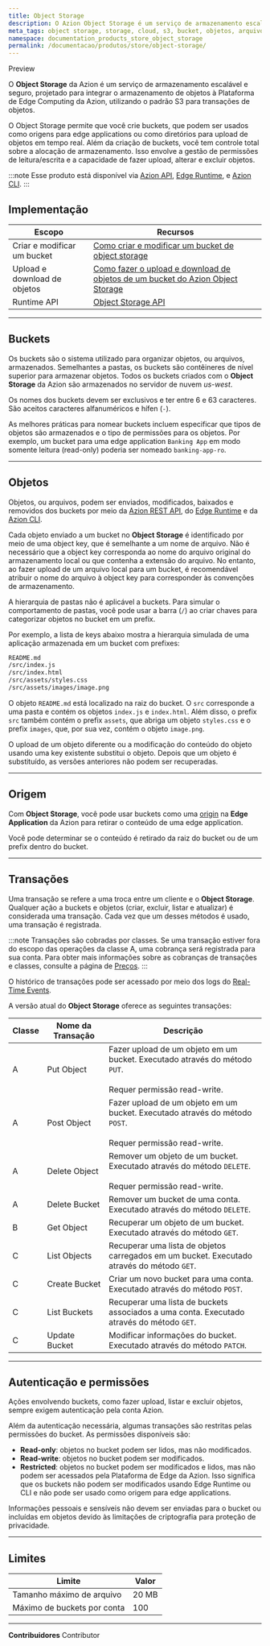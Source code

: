 ```yaml
---
title: Object Storage
description: O Azion Object Storage é um serviço de armazenamento escalável e seguro projetado para integrar o armazenamento de objetos com a Plataforma de Edge Computing da Azion usando o padrão S3.
meta_tags: object storage, storage, cloud, s3, bucket, objetos, arquivos, armazenamento, file storage
namespace: documentation_products_store_object_storage
permalink: /documentacao/produtos/store/object-storage/
---
```



<Badge variant="accent">
  Preview
</Badge>

O **Object Storage** da Azion é um serviço de armazenamento escalável e seguro, projetado para integrar o armazenamento de objetos à Plataforma de Edge Computing da Azion, utilizando o padrão S3 para transações de objetos. 

O Object Storage permite que você crie buckets, que podem ser usados como origens para edge applications ou como diretórios para upload de objetos em tempo real. Além da criação de buckets, você tem controle total sobre a alocação de armazenamento. Isso envolve a gestão de permissões de leitura/escrita e a capacidade de fazer upload, alterar e excluir objetos.

:::note
Esse produto está disponível via [Azion API](https://api.azion.com), [Edge Runtime](/pt-br/documentacao/produtos/edge-application/edge-functions/runtime/visao-geral/), e [Azion CLI](/pt-br/documentacao/produtos/azion-cli/visao-geral/).
:::

## Implementação

| Escopo | Recursos |
| --- | --- |
| Criar e modificar um bucket | [Como criar e modificar um bucket de object storage](/pt-br/documentacao/produtos/guias/como-criar-e-modificar-um-bucket/) |
| Upload e download de objetos | [Como fazer o upload e download de objetos de um bucket do Azion Object Storage](/pt-br/documentacao/produtos/guias/como-fazer-upload-e-download-de-objetos-do-bucket/) |
| Runtime API | [Object Storage API](/pt-br/documentacao/devtools/runtime/api-reference/storage/) |

---

## Buckets

Os buckets são o sistema utilizado para organizar objetos, ou arquivos, armazenados. Semelhantes a pastas, os buckets são contêineres de nível superior para armazenar objetos. Todos os buckets criados com o **Object Storage** da Azion são armazenados no servidor de nuvem *us-west*.

Os nomes dos buckets devem ser exclusivos e ter entre 6 e 63 caracteres. São aceitos caracteres alfanuméricos e hífen (`-`). 

As melhores práticas para nomear buckets incluem especificar que tipos de objetos são armazenados e o tipo de permissões para os objetos. Por exemplo, um bucket para uma edge application `Banking App` em modo somente leitura (read-only) poderia ser nomeado `banking-app-ro`.

---

## Objetos

Objetos, ou arquivos, podem ser enviados, modificados, baixados e removidos dos buckets por meio da [Azion REST API](https://api.azion.com), do [Edge Runtime](/pt-br/documentacao/produtos/edge-application/edge-functions/runtime/visao-geral/) e da [Azion CLI](/pt-br/documentacao/produtos/azion-cli/visao-geral/).

Cada objeto enviado a um bucket no **Object Storage** é identificado por meio de uma object key, que é semelhante a um nome de arquivo. Não é necessário que a object key corresponda ao nome do arquivo original do armazenamento local ou que contenha a extensão do arquivo. No entanto, ao fazer upload de um arquivo local para um bucket, é recomendável atribuir o nome do arquivo à object key para corresponder às convenções de armazenamento.

A hierarquia de pastas não é aplicável a buckets. Para simular o comportamento de pastas, você pode usar a barra (`/`) ao criar chaves para categorizar objetos no bucket em um prefix.

Por exemplo, a lista de keys abaixo mostra a hierarquia simulada de uma aplicação armazenada em um bucket com prefixes:

```bash
README.md
/src/index.js
/src/index.html
/src/assets/styles.css
/src/assets/images/image.png
```

O objeto `README.md` está localizado na raiz do bucket. O  `src` corresponde a uma pasta e contém os objetos `index.js` e `index.html`. Além disso, o prefix `src` também contém o prefix `assets`, que abriga um objeto `styles.css` e o prefix `images`, que, por sua vez, contém o objeto `image.png`.

O upload de um objeto diferente ou a modificação do conteúdo do objeto usando uma key existente substitui o objeto. Depois que um objeto é substituído, as versões anteriores não podem ser recuperadas.

---

## Origem

Com **Object Storage**, você pode usar buckets como uma [origin](/pt-br/documentacao/produtos/edge-application/origins/#object-storage) na **Edge Application** da Azion para retirar o conteúdo de uma edge application.

Você pode determinar se o conteúdo é retirado da raiz do bucket ou de um prefix dentro do bucket.

---

## Transações

Uma transação se refere a uma troca entre um cliente e o **Object Storage**. Qualquer ação a buckets e objetos (criar, excluir, listar e atualizar) é considerada uma transação. Cada vez que um desses métodos é usado, uma transação é registrada.

:::note
Transações são cobradas por classes. Se uma transação estiver fora do escopo das operações da classe A, uma cobrança será registrada para sua conta. Para obter mais informações sobre as cobranças de transações e classes, consulte a página de [Preços](https://www.azion.com/en/pricing/).
:::

O histórico de transações pode ser acessado por meio dos logs do [Real-Time Events](/pt-br/documentacao/produtos/real-time-events/).

A versão atual do **Object Storage** oferece as seguintes transações:

| Classe | Nome da Transação | Descrição |
| --- | --- | --- |
| A | Put Object | Fazer upload de um objeto em um bucket. Executado através do método `PUT`. <br></br>Requer permissão read-write. |
| A | Post Object | Fazer upload de um objeto em um bucket. Executado através do método `POST`. <br></br>Requer permissão read-write. |
| A | Delete Object | Remover um objeto de um bucket. Executado através do método `DELETE`. <br></br>Requer permissão read-write. |
| A | Delete Bucket | Remover um bucket de uma conta. Executado através do método `DELETE`. |
| B | Get Object | Recuperar um objeto de um bucket. Executado através do método `GET`. |
| C | List Objects | Recuperar uma lista de objetos carregados em um bucket. Executado através do método `GET`. |
| C | Create Bucket | Criar um novo bucket para uma conta. Executado através do método `POST`. |
| C | List Buckets | Recuperar uma lista de buckets associados a uma conta. Executado através do método `GET`. |
| C | Update Bucket | Modificar informações do bucket. Executado através do método `PATCH`. |

---

## Autenticação e permissões

Ações envolvendo buckets, como fazer upload, listar e excluir objetos, sempre exigem autenticação pela conta Azion.  

Além da autenticação necessária, algumas transações são restritas pelas permissões do bucket. As permissões disponíveis são:

- **Read-only**: objetos no bucket podem ser lidos, mas não modificados.
- **Read-write**: objetos no bucket podem ser modificados.
- **Restricted**: objetos no bucket podem ser modificados e lidos, mas não podem ser acessados pela Plataforma de Edge da Azion. Isso significa que os buckets não podem ser modificados usando Edge Runtime ou CLI e não pode ser usado como origem para edge applications.

Informações pessoais e sensíveis não devem ser enviadas para o bucket ou incluídas em objetos devido às limitações de criptografia para proteção de privacidade.

---

## Limites

| Limite | Valor | 
| --- | --- | 
| Tamanho máximo de arquivo | 20 MB |
| Máximo de buckets por conta | 100 |

---


**Contribuidores** <ContributorList>Contributor</ContributorList>
